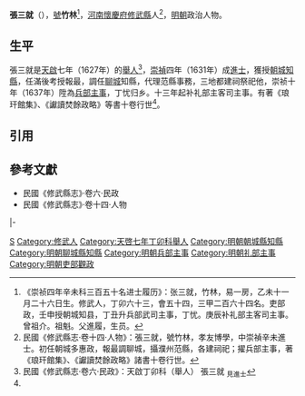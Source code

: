 '''張三就'''（{{bd|16世紀||17世紀}}），[[號|號]]'''竹林'''<ref>《崇祯四年辛未科三百五十名进士履历》：张三就，竹林，易一房，乙未十一月二十六日生。修武人，丁卯六十三，會五十四，三甲二百六十四名。吏部政，壬申授朝城知县，丁丑升兵部武司主事，丁忧。庚辰补礼部主客司主事。曾祖介。祖魁。父進履，生员。</ref>，[[河南等處承宣布政使司|河南]][[懷慶府|懷慶府]][[修武縣|修武縣]]人<ref name=djs>民國《修武縣志·卷十四·人物》：張三就，號竹林，孝友博學，中崇禎辛未進士。初任朝城多惠政，報最調聊城，攝濮州范縣，各建祠祀；擢兵部主事，著《琅玕館集》、《讞讀焚餘政略》諸書十卷行世。</ref>，[[明朝|明朝]]政治人物。

==生平==
張三就是[[天啟_(明朝)|天啟]]七年（1627年）的[[舉人|舉人]]<ref>民國《修武縣志·卷六·民政》：天啟丁卯科（舉人） 張三就 <sub>見進士</sub></ref>，[[崇禎|崇禎]]四年（1631年）成[[進士|進士]]，獲授[[朝城縣|朝城]][[知縣|知縣]]，任滿後考授報最，調任[[聊城縣|聊城]]知縣，代理范縣事務，三地都建祠祭祀他，崇祯十年（1637年）陞為[[兵部|兵部]][[主事|主事]]，丁忧归乡。十三年起补礼部主客司主事。有著《琅玕館集》、《讞讀焚餘政略》等書十卷行世<ref name=djs/>。

==引用==
{{reflist}}

==參考文獻==
*民國《修武縣志》·卷六·民政
*民國《修武縣志》·卷十四·人物

{{start box}}
{{s-off}}
{{s-before|[[全楚賢|全楚賢]]}}
{{s-title|明朝朝城縣知縣|崇禎年間}}
{{s-after|[[秦所式|秦所式]]}}
|-
{{s-before|[[胡遇春|胡遇春]]}}
{{s-title|明朝聊城縣知縣|崇禎年間}}
{{s-after|[[王開期|王開期]]}}
{{end box}}

{{崇禎四年辛未科殿試金榜}}

[[Category:张姓|S]]
[[Category:修武人|Category:修武人]]
[[Category:天啓七年丁卯科舉人|Category:天啓七年丁卯科舉人]]
[[Category:明朝朝城縣知縣|Category:明朝朝城縣知縣]]
[[Category:明朝聊城縣知縣|Category:明朝聊城縣知縣]]
[[Category:明朝兵部主事|Category:明朝兵部主事]]
[[Category:明朝礼部主事|Category:明朝礼部主事]]
[[Category:明朝吏部觀政|Category:明朝吏部觀政]]